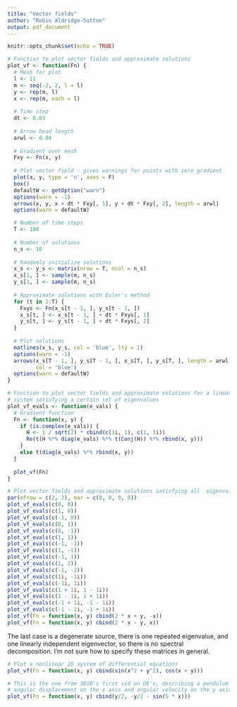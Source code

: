 ```yaml
---
title: "Vector fields"
author: "Robin Aldridge-Sutton"
output: pdf_document
---
```


```r
knitr::opts_chunk$set(echo = TRUE)
```

```r
# Function to plot vector fields and approximate solutions
plot_vf <- function(Fn) {
  # Mesh for plot
  l <- 11
  m <- seq(-2, 2, l = l)
  y <- rep(m, l)
  x <- rep(m, each = l)
  
  # Time step
  dt <- 0.03
  
  # Arrow head length
  arwl <- 0.04
  
  # Gradient over mesh
  Fxy <- Fn(x, y)
  
  # Plot vector field - gives warnings for points with zero gradient
  plot(x, y, type = 'n', axes = F)
  box()
  defaultW <- getOption("warn")
  options(warn = -1)
  arrows(x, y, x + dt * Fxy[, 1], y + dt * Fxy[, 2], length = arwl)
  options(warn = defaultW)

  # Number of time steps
  T <- 100
  
  # Number of solutions
  n_s <- 10
  
  # Randomly initialize solutions
  x_s <- y_s <- matrix(nrow = T, ncol = n_s)
  x_s[1, ] <- sample(m, n_s)
  y_s[1, ] <- sample(m, n_s)
  
  # Approximate solutions with Euler's method
  for (t in 2:T) {
    Fxys <- Fn(x_s[t - 1, ], y_s[t - 1, ])
    x_s[t, ] <- x_s[t - 1, ] + dt * Fxys[, 1]
    y_s[t, ] <- y_s[t - 1, ] + dt * Fxys[, 2]
  }
  
  # Plot solutions
  matlines(x_s, y_s, col = 'blue', lty = 1)
  options(warn = -1)
  arrows(x_s[T - 1, ], y_s[T - 1, ], x_s[T, ], y_s[T, ], length = arwl, 
         col = 'blue')
  options(warn = defaultW)
}

# Function to plot vector fields and approximate solutions for a linear
# system satisfying a certain set of eigenvalues 
plot_vf_evals <- function(e_vals) {
  # Gradient function
  Fn <- function(x, y) {
    if (is.complex(e_vals)) {
      H <- 1 / sqrt(2) * cbind(c(1i, 1), c(1, 1i))
      Re(t(H %*% diag(e_vals) %*% t(Conj(H)) %*% rbind(x, y)))
    }
    else t(diag(e_vals) %*% rbind(x, y))
  }
  
  plot_vf(Fn)
}
```

```r
# Plot vector fields and approximate solutions satisfying all  eigenvalues
par(mfrow = c(2, 2), mar = c(0, 0, 0, 0))
plot_vf_evals(c(0, 0))
plot_vf_evals(c(1, 0))
plot_vf_evals(c(-1, 0))
plot_vf_evals(c(0, 1))
plot_vf_evals(c(0, -1))
plot_vf_evals(c(1, 1))
plot_vf_evals(c(-1, -1))
plot_vf_evals(c(1, -1))
plot_vf_evals(c(-1, 1))
plot_vf_evals(c(1, 2))
plot_vf_evals(c(-1, -2))
plot_vf_evals(c(1i, -1i))
plot_vf_evals(c(-1i, 1i))
plot_vf_evals(c(1 + 1i, 1 - 1i))
plot_vf_evals(c(1 - 1i, 1 + 1i))
plot_vf_evals(c(-1 + 1i, -1 - 1i))
plot_vf_evals(c(-1 - 1i, -1 + 1i))
plot_vf(Fn = function(x, y) cbind(2 * x + y, -x))
plot_vf(Fn = function(x, y) cbind(2 * x - y, x))
```

The last case is a degenerate source, there is one repeated eigenvalue, and one linearly independent eigenvector, so there is no spectral decomposition.  I'm not sure how to specify these matrices in general.

```r
# Plot a nonlinear 2D system of differential equations
plot_vf(Fn = function(x, y) cbind(sin(x^2 + y^2), cos(x + y)))

# This is the one from 3B1B's first vid on DE's, describing a pendulum with
# angular displacement on the x axis and angular velocity on the y axis.
plot_vf(Fn = function(x, y) cbind(y/2, -y/2 - sin(5 * x)))
```


